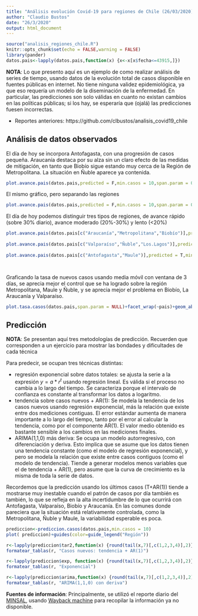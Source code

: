 ```yaml
---
title: "Análisis evolución Covid-19 para regiones de Chile (26/03/2020)"
author: "Claudio Bustos"
date: "26/3/2020"
output: html_document
---
```


```r
source("analisis_regiones_chile.R")
knitr::opts_chunk$set(echo = FALSE,warning = FALSE)
library(pander)
datos.pais<-lapply(datos.pais,function(x) {x<-x[x$fecha<=43915,]})
```

**NOTA**: Lo que presento aquí es un ejemplo de como realizar análisis de series de tiempo, usando datos de la evolución total de casos disponible en fuentes públicas en internet. No tiene ninguna validez epidemiológica, ya que eso requería un modelo de la diseminación de la enfermedad. En particular, las predicciones son solo válidas en cuanto no existan cambios en las políticas públicas; si los hay, se esperaría que (ojalá) las predicciones fuesen incorrectas.


* Reportes anteriores: https://github.com/clbustos/analisis_covid19_chile 

## Análisis de datos observados

El día de hoy se incorpora Antofagasta, con una progresión de casos pequeña. Araucanía destaca por su alza sin un claro efecto de las medidas de mitigación, en tanto que Biobío sigue estando muy cerca de la Región de Metropolitana. La situación en Ñuble aparece ya contenida. 

```r
plot.avance.pais(datos.pais,predicted = F,min.casos = 10,span.param = 0.5)+viridis::scale_color_viridis(discrete=TRUE)+guides(color=guide_legend("Región"))
```

El mismo gráfico, pero separando las regiones

```r
plot.avance.pais(datos.pais,predicted = F,min.casos = 10,span.param = 0.5)+viridis::scale_color_viridis(discrete=TRUE)+guides(color=guide_legend("Región"))+facet_wrap(~pais)
```


El día de hoy podemos distinguir tres tipos de regiones, de avance rápido (sobre 30% diario), avance moderado (20%-30%) y lento (<20%)

```r
plot.avance.pais(datos.pais[c("Araucanía","Metropolitana","Biobío")],predicted = T,min.casos = 10, span.param = NULL)+facet_wrap(~pais)+scale_y_continuous(limits=c(NA,1500),trans="log10")+guides(color=guide_legend("Región"))
  
plot.avance.pais(datos.pais[c("Valparaíso","Ñuble","Los.Lagos")],predicted = T,min.casos = 10, span.param = NULL)+facet_wrap(~pais)+scale_y_continuous(limits=c(NA,1500),trans="log10")+guides(color=guide_legend("Región"))
  
plot.avance.pais(datos.pais[c("Antofagasta","Maule")],predicted = T,min.casos = 10, span.param = NULL)+facet_wrap(~pais)+scale_y_continuous(limits=c(NA,1500),trans="log10")+guides(color=guide_legend("Región"))

  
```

Graficando la tasa de nuevos casos usando media móvil con ventana de 3 días, se aprecia mejor el control que se ha logrado sobre la región Metropolitana, Maule y Ñuble, y se aprecia mejor el problema en Biobío, La Araucanía y Valparaíso.

```r
plot.tasa.casos(datos.pais,span.param = NULL)+facet_wrap(~pais)+geom_abline(slope=0,intercept=1.2,col="darkgreen",alpha=0.5)+geom_abline(slope=0,intercept=1.4,col="orange",alpha=0.5)+guides(color=guide_legend("Región"))
```


## Predicción

**NOTA**: Se presentan aquí tres metodologías de predicción. Recuerden que corresponden a un ejercicio para mostrar las bondades y dificultades de cada técnica

Para predecir, se ocupan tres técnicas distintas:

* regresión exponencial sobre datos totales: se ajusta la serie a la expresión $y=a * r^t$ usando regresión lineal. Es válida si el proceso no cambia a lo largo del tiempo. Se caracteriza porque el intervalo de confianza es constante al transformar los datos a logaritmo. 
* tendencia sobre casos nuevos + AR(1): Se modela la tendencia de los casos nuevos usando regresión exponencial, más la relación que existe entre dos mediciones contiguas. El error estándar aumenta de manera importante a lo largo del tiempo, tanto por el error al calcular la tendencia, como por el componente AR(1). El valor medio obtenido es bastante sensible a los cambios en las mediciones finales.
* ARIMA(1,1,0) más deriva: Se ocupa un modelo autorregresivo, con diferenciación y deriva. Esto implica que se asume que los datos tienen una tendencia constante (como el modelo de regresión exponencial), y pero se modela la relación que existe entre casos contiguos (como el modelo de tendencia). Tiende a generar modelos menos variables que el de tendencia + AR(1), pero asume que la curva de crecimiento es la misma de toda la serie de datos.


Recordemos que la predicción usando los últimos casos (T+AR(1)) tiende a mostrarse muy inestable cuando el patrón de casos por día también es también, lo que se refleja en la alta incertidumbre de lo que ocurrirá con Antofagasta, Valparaíso, Biobío y Araucanía. En las comunes donde pareciera que la situación está relativamente controlada, como la Metropolitana, Ñuble y Maule, la variabilidad esperable es poca.


```r
prediccion<-prediccion.casos(datos.pais,min.casos = 10)
plot( prediccion)+guides(color=guide_legend("Región"))
```


```r
r<-lapply(prediccion$tar2,function(x) {round(tail(x,7)[,c(1,2,3,4)],2)})
formatear_tablas(r, "Casos nuevos: tendencia + AR(1)")
```

```r
r<-lapply(prediccion$exp, function(x) {round(tail(x,7)[,c(1,2,3,4)],2)})
formatear_tablas(r, "Exponencial")
```


```r
r<-lapply(prediccion$arima,function(x) {round(tail(x,7)[,c(1,2,3,4)],2)})
formatear_tablas(r, "ARIMA(1,1,0) con deriva")
```


**Fuentes de información**:
Principalmente, se utilizó el reporte diario del [MINSAL](https://www.minsal.cl/nuevo-coronavirus-2019-ncov/casos-confirmados-en-chile-covid-19/), usando [Wayback machine](https://archive.org/web/) para recopilar la información ya no disponible.

